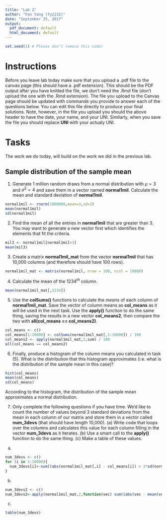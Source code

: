 ```yaml
---
title: "Lab 2"
author: "Fan Yang (fy2232)"
date: "September 25, 2017"
output:
  pdf_document: default
  html_document: default
---
```


```r
set.seed(1) # Please don't remove this code!
```

# Instructions 
Before you leave lab today make sure that you upload a .pdf file to the canvas page (this should have a .pdf extension). This should be the PDF output after you have knitted the file, we don't need the .Rmd file (don't upload the one with the .Rmd extension).  The file you upload to the Canvas page should be updated with commands you provide to answer each of the questions below.  You can edit this file directly to produce your final solutions.  Note, however, in the file you upload you should the above header to have the date, your name, and your UNI.  Similarly, when you save the file you should replace **UNI** with your actualy UNI.

# Tasks

The work we do today, will build on the work we did in the previous lab.

## Sample distribution of the sample mean

1)  Generate 1 million random draws from a normal distribution with $\mu = 3$ and $\sigma^2 = 4$ and save them in a vector named **normal1mil**.  Calculate the mean and standard deviation of **normal1mil**.

```r
normal1mil <- rnorm(1000000,mean=3,sd=2)
mean(normal1mil)
sd(normal1mil)
```
2) Find the mean of all the entries in **normal1mil** that are greater than 3.  You may want to generate a new vector first which identifies the elements that fit the criteria.
```r
mil3 <- normal1mil[normal1mil>3]
mean(mil3)
```

3) Create a matrix **normal1mil_mat** from the vector **normal1mil** that has 10,000 columns (and therefore should have 100 rows).
```r
normal1mil_mat <- matrix(normal1mil, nrow = 100, ncol = 10000)
```

4) Calculate the mean of the $1234^{th}$ column.
```r
mean(normal1mil_mat[,1234])
```

5) Use the **colSums()** functions to calculate the *means* of each column of **normal1mil_mat**.  Save the vector of column means as **col_means** as it will be used in the next task.  Use the **apply()** function to do the same thing, saving the results in a new vector **col_means2**, then compare the two with **all(col_means == col_means2)**.
```r
col_means <- c()
col_means[1:10000] <- colSums(normal1mil_mat[,1:10000]) / 100
col_means2 <- apply(normal1mil_mat,2,sum) / 100
all(col_means == col_means2)
```

6) Finally, produce a histogram of the column means you calculated in task (5).  What is the distribution that this histogram approximates (i.e.\ what is the distribution of the sample mean in this case)?
```r
hist(col_means)
mean(col_means)
sd(col_means)
```
According to the histogram, the distribution of the sample mean approximates a normal distribution.

7) Only complete the following questions if you have time.  We'd like to count the number of values beyond 3 standard deviations from the mean in each column of our matrix and store them in a vector called **num_3devs** (that should have length 10,000).  (a)  Write code that loops over the columns and calculates this value for each column filling in the vector **num_3devs** as it iterates.  (b) Use a smart call to the **apply()** function to do the same thing. (c) Make a table of these values.
(a)
```r
num_3devs <- c()
for (i in 1:10000){
  num_3devs[i]<-sum((abs(normal1mil_mat[,i] - col_means[i]) > 3*sd(normal1mil_mat[,i]))*1)
}
```
(b)
```r
num_3devs2 <- c()
num_3devs2<-apply(normal1mil_mat,2,function(vec) sum((abs(vec - mean(vec)) > 3*sd(vec))*1))
```
(c)
```r
table(num_3devs)
```
